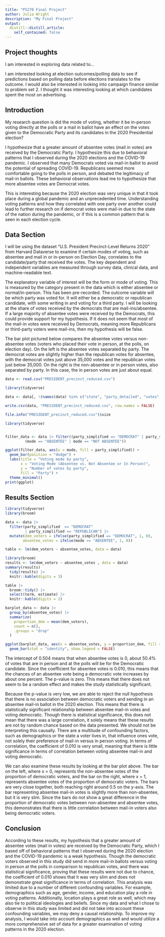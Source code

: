```yaml
---
title: "PS270 Final Project"
author: Julia Wright
description: "My Final Project"
output:
  distill::distill_article:
    self_contained: false
---
```


## Project thoughts

I am interested in exploring data related to...

I am interested looking at election outcomes/polling data to see if predictions based on polling data before elections translates to the outcome. I would also be interested in looking into campaign finance similar to problem set 2. I thought it was interesting looking at which candidates spent the most on advertising. 

## Introduction

My research question is did the mode of voting, whether it be in-person voting directly at the polls or a mail in ballot have an effect on the votes given to the Democratic Party and its candidates in the 2020 Presidential election? 

I hypothesize that a greater amount of absentee votes (mail in votes) are received by the Democratic Party. I hypothesize this due to behavioral patterns that I observed during the 2020 elections and the COVID-19 pandemic. I observed that many Democrats voted via mail-in ballot to avoid the potential of spreading COVID-19. Republicans seemed more comfortable going to the polls in person, and debated the legitimacy of mail-in ballots. These behavioral observations lead me to hypothesize that more absentee votes are Democrat votes. 

This is interesting because the 2020 election was very unique in that it took place during a global pandemic and an unprecedented time. Understanding voting patterns and how they correlated with one party over another could lead to further research on if democrat votes were mail-in due to the state of the nation during the pandemic, or if this is a common pattern that is seen in each election cycle. 

## Data Section

I will be using the dataset “U.S. President Precinct-Level Returns 2020” from Harvard Dataverse to examine if certain modes of voting, such as absentee and mail in or in-person on Election Day, correlates to the candidate/party that received the votes. The key dependent and independent variables are measured through survey data, clinical data, and machine-readable text. 

The explanatory variable of interest will be the form or mode of voting. This is measured by the category present in the data which is either absentee or normal/in-person. This has been pre-recorded. The outcome variable will be which party was voted for. It will either be a democratic or republican candidate, with some writing in and voting for a third party. I will be looking at the share of votes received by the democrats that are mail-ins/absentee. If a large majority of absentee votes were received by the Democrats, this could provide support for my hypothesis. If it does not seem that most of the mail-in votes were received by Democrats, meaning more Republicans or third-party voters were mail-ins, then my hypothesis will be false. 

The bar plot pictured below compares the absentee votes versus non-absentee votes (voters who placed their vote in person, at the polls, on election day). On the left is the absentee votes separated by party. The democrat votes are slightly higher than the republican votes for absentee, with the democrat votes just above 35,000 votes and the republican votes just below 35,000. On the right is the non-absentee or in person votes, also separated by party. In this case, the in person votes are just about equal.

```r
data <- read.csv("PRESIDENT_precinct_reduced.csv")

library(tidyverse)

data <- data[, !(names(data) %in% c("state", "party_detailed", "votes", "year", "precinct", "office", "county_name", "county_fips", "jurisdiction_name", "jurisdiction_fips", "candidate", "district", "dataverse", "stage", "special", "writein", "state_po", "state_fips", "state_cen", "state_ic", "date", "readme_check", "magnitude"))]

write.csv(data, "PRESIDENT_precinct_reduced.csv", row.names = FALSE)

file.info("PRESIDENT_precinct_reduced.csv")$size 

```

```r
library(tidyverse)


filter_data <- data |> filter((party_simplified == "DEMOCRAT" | party_simplified == "REPUBLICAN") &
         (mode == "ABSENTEE" | mode == "NOT ABSENTEE"))

ggplot(filter_data, aes(x = mode, fill = party_simplified)) +
  geom_bar(position = "dodge") +
  labs(title = "Voting mode by party",
       x = "Voting Mode (Absentee vs. Not Absentee or In Person)",
       y = "Number of votes by party",
       fill = "Party") +
  theme_minimal()
print(ggplot)
```

## Results Section

```r
library(tidyverse)
library(broom)

data <- data |>
  filter(party_simplified  == "DEMOCRAT"
         | party_simplified == "REPUBLICAN") |>
  mutate(dem_voters = ifelse(party_simplified == "DEMOCRAT", 1, 0),
        absentee_votes = ifelse(mode == "ABSENTEE", 1, 0))

table <- lm(dem_voters ~ absentee_votes, data = data)

library(broom)
results <- lm(dem_voters ~ absentee_votes , data = data) 
summary(results)
  tidy(results) |>
  knitr::kable(digits = 3)

table |>
  broom::tidy() |>
  select(term, estimate) |>  
  knitr::kable(digits = 2)
```
```r
barplot_data <- data |>
  group_by(absentee_votes) |>
  summarize(
    proportion_dem = mean(dem_voters),
    count = n(),
    .groups = "drop"
  )

ggplot(barplot_data, aes(x = absentee_votes, y = proportion_dem, fill = absentee_votes)) +
  geom_bar(stat = "identity", show.legend = FALSE)
```

The intercept of 0.504 means that when absentee votes is 0, about 50.4% of votes that are in person and at the polls will be for the Democratic candidate. Since the coefficient for absentee votes is 0.010, this means that the chances of an absentee vote being a democratic vote increases by about one percent. The p-value is zero. This means that there does not seem to be a random effect and makes the study statistically significant. 

Because the p-value is very low, we are able to reject the null hypothesis that there is no association between democratic voters and sending in an absentee mail-in ballot in the 2020 election. This means that there is statistically significant relationship between absentee mail-in votes and voting democratic. Though there is statistical significance, this does not mean that there was a large correlation, it solely means that these results are not by random chance based on the data presented. We should not be interpreting this causally. There are a multitude of confounding factors, such as demographics or the state a voter lives in, that influence ones vote, not solely their preference of mail-in versus in person voting. In terms of correlation, the coefficient of 0.010 is very small, meaning that there is little significance in terms of correlation between voting absentee mail-in and voting democratic. 

We can also examine these results by looking at the bar plot above. The bar on the left, where x = 0, represents the non-absentee votes of the proportion of democratic voters, and the bar on the right, where x = 1, represents absentee votes of the proportion of democratic voters. The bars are very close together, both reaching right around 0.5 on the y-axis. The bar representing absentee mail-in votes is slightly more than non-absentee, but it is very slim. Since the bars do not show a great difference in the proportion of democratic votes between non-absentee and absentee votes, this demonstrates that there is little correlation between mail-in voters also being democratic voters.


## Conclusion

According to these results, my hypothesis that a greater amount of absentee votes (mail in votes) are received by the Democratic Party, which I based off of behavioral patterns that I observed during the 2020 election and the COVID-19 pandemic is a weak hypothesis. Though the democratic voters observed in this study did send in more mail-in ballots versus voting in person at the polls in comparison to republican votes, and there was statistical significance, proving that these results were not due to chance, the coefficient of 0.010 shows that it was very slim and does not demonstrate great significance in terms of correlation. This analysis was limited due to a number of different confounding variables. For example, demographics such as age, gender, income, and education play a role in voting patterns. Additionally, location plays a great role as well, which may also tie to political ideologies and beliefs. Since my data and what I chose to observe in this study was limited and did not take into account these confounding variables, we may deny a causal relationship. To improve my analysis, I would take into account demographics as well and would utilize a more comprehensive set of data for a greater examination of voting patterns in the 2020 election. 

